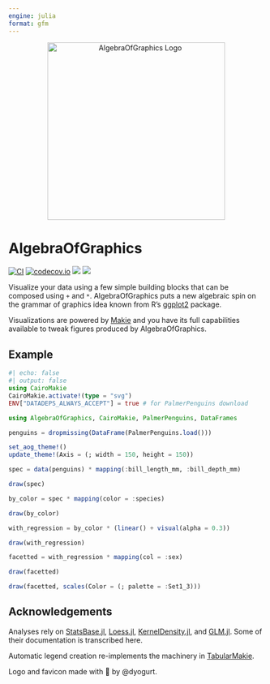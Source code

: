 ```yaml
---
engine: julia
format: gfm
---
```


```{=html}
<div align="center">
  <picture>
    <source media="(prefers-color-scheme: dark)" srcset="/docs/src/assets/logo-dark.svg">
    <source media="(prefers-color-scheme: light)" srcset="/docs/src/assets/logo.svg">
    <img alt="AlgebraOfGraphics Logo" src="/docs/src/assets/logo.svg" width="350">
  </picture>
</div>
```

# AlgebraOfGraphics

[![CI](https://github.com/MakieOrg/AlgebraOfGraphics.jl/actions/workflows/ci.yml/badge.svg)](https://github.com/MakieOrg/AlgebraOfGraphics.jl/actions/workflows/ci.yml)
[![codecov.io](https://codecov.io/github/MakieOrg/AlgebraOfGraphics.jl/coverage.svg?branch=master)](http://codecov.io/github/MakieOrg/AlgebraOfGraphics.jl?branch=master)
[![](https://img.shields.io/badge/docs-stable-blue.svg)](https://aog.makie.org/stable)
[![](https://img.shields.io/badge/docs-dev-blue.svg)](https://aog.makie.org/dev)

Visualize your data using a few simple building blocks that can be composed using `+` and `*`.
AlgebraOfGraphics puts a new algebraic spin on the grammar of graphics idea known from R's [ggplot2](https://ggplot2.tidyverse.org/) package.

Visualizations are powered by [Makie](https://github.com/MakieOrg/Makie.jl) and you have its full capabilities available to tweak figures produced by AlgebraOfGraphics.

## Example

```julia
#| echo: false
#| output: false
using CairoMakie
CairoMakie.activate!(type = "svg")
ENV["DATADEPS_ALWAYS_ACCEPT"] = true # for PalmerPenguins download
```

```julia
using AlgebraOfGraphics, CairoMakie, PalmerPenguins, DataFrames

penguins = dropmissing(DataFrame(PalmerPenguins.load()))

set_aog_theme!()
update_theme!(Axis = (; width = 150, height = 150))

spec = data(penguins) * mapping(:bill_length_mm, :bill_depth_mm)

draw(spec)
```

```julia
by_color = spec * mapping(color = :species)

draw(by_color)
```

```julia
with_regression = by_color * (linear() + visual(alpha = 0.3))

draw(with_regression)
```

```julia
facetted = with_regression * mapping(col = :sex)

draw(facetted)
```

```julia
draw(facetted, scales(Color = (; palette = :Set1_3)))
```

## Acknowledgements

Analyses rely on [StatsBase.jl](https://github.com/JuliaStats/StatsBase.jl), [Loess.jl](https://github.com/JuliaStats/Loess.jl), [KernelDensity.jl](https://github.com/JuliaStats/KernelDensity.jl), and [GLM.jl](https://github.com/JuliaStats/GLM.jl). Some of their documentation is transcribed here.

Automatic legend creation re-implements the machinery in [TabularMakie](https://github.com/greimel/TabularMakie.jl).

Logo and favicon made with 🧡 by @dyogurt.